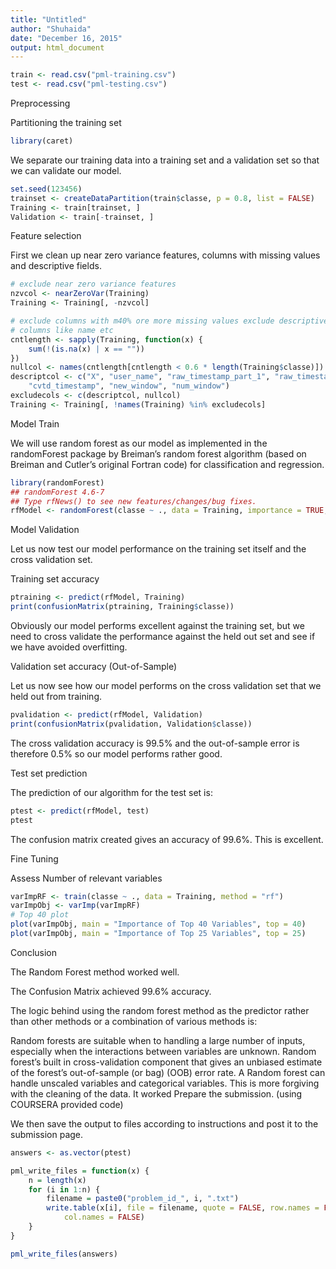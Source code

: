 ```yaml
---
title: "Untitled"
author: "Shuhaida"
date: "December 16, 2015"
output: html_document
---
```




```r
train <- read.csv("pml-training.csv")
test <- read.csv("pml-testing.csv")
```

Preprocessing

Partitioning the training set
```r
library(caret)

```

We separate our training data into a training set and a validation set so that we can validate our model.

```r
set.seed(123456)
trainset <- createDataPartition(train$classe, p = 0.8, list = FALSE)
Training <- train[trainset, ]
Validation <- train[-trainset, ]
```
Feature selection

First we clean up near zero variance features, columns with missing values and descriptive fields.

```r
# exclude near zero variance features
nzvcol <- nearZeroVar(Training)
Training <- Training[, -nzvcol]

# exclude columns with m40% ore more missing values exclude descriptive
# columns like name etc
cntlength <- sapply(Training, function(x) {
    sum(!(is.na(x) | x == ""))
})
nullcol <- names(cntlength[cntlength < 0.6 * length(Training$classe)])
descriptcol <- c("X", "user_name", "raw_timestamp_part_1", "raw_timestamp_part_2", 
    "cvtd_timestamp", "new_window", "num_window")
excludecols <- c(descriptcol, nullcol)
Training <- Training[, !names(Training) %in% excludecols]
```

Model Train

We will use random forest as our model as implemented in the randomForest package by Breiman's random forest algorithm (based on Breiman and Cutler's original Fortran code) for classification and regression.

```r
library(randomForest)
## randomForest 4.6-7
## Type rfNews() to see new features/changes/bug fixes.
rfModel <- randomForest(classe ~ ., data = Training, importance = TRUE, ntrees = 10)
```
Model Validation

Let us now test our model performance on the training set itself and the cross validation set.

Training set accuracy

```r
ptraining <- predict(rfModel, Training)
print(confusionMatrix(ptraining, Training$classe))
```

Obviously our model performs excellent against the training set, but we need to cross validate the performance against the held out set and see if we have avoided overfitting.

Validation set accuracy (Out-of-Sample)

Let us now see how our model performs on the cross validation set that we held out from training.

```r
pvalidation <- predict(rfModel, Validation)
print(confusionMatrix(pvalidation, Validation$classe))
```

The cross validation accuracy is 99.5% and the out-of-sample error is therefore 0.5% so our model performs rather good.

Test set prediction

The prediction of our algorithm for the test set is:

```r
ptest <- predict(rfModel, test)
ptest
```
The confusion matrix created gives an accuracy of 99.6%. This is excellent.


Fine Tuning

Assess Number of relevant variables

```r
varImpRF <- train(classe ~ ., data = Training, method = "rf")
varImpObj <- varImp(varImpRF)
# Top 40 plot
plot(varImpObj, main = "Importance of Top 40 Variables", top = 40)
plot(varImpObj, main = "Importance of Top 25 Variables", top = 25)
```
Conclusion

The Random Forest method worked  well.

The Confusion Matrix achieved 99.6% accuracy. 

The logic behind using the random forest method as the predictor rather than other methods or a combination of various methods is:

Random forests are suitable when to handling a large number of inputs, especially when the interactions between variables are unknown.
Random forest's built in cross-validation component that gives an unbiased estimate of the forest's out-of-sample (or bag) (OOB) error rate.
A Random forest can handle unscaled variables and categorical variables. This is more forgiving with the cleaning of the data.
It worked
Prepare the submission. (using COURSERA provided code)


We then save the output to files according to instructions and post it to the submission page.


```r
answers <- as.vector(ptest)

pml_write_files = function(x) {
    n = length(x)
    for (i in 1:n) {
        filename = paste0("problem_id_", i, ".txt")
        write.table(x[i], file = filename, quote = FALSE, row.names = FALSE, 
            col.names = FALSE)
    }
}

pml_write_files(answers)
```




